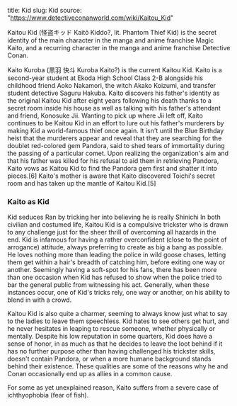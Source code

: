 title: Kid
slug: Kid
source: "https://www.detectiveconanworld.com/wiki/Kaitou_Kid"

Kaitou Kid (怪盗キッド Kaitō Kiddo?, lit. Phantom Thief Kid) is the secret identity of the main character in the manga and anime franchise Magic Kaito, and a recurring character in the manga and anime franchise Detective Conan.


Kaito Kuroba (黒羽 快斗 Kuroba Kaito?) is the current Kaitou Kid. Kaito is a second-year student at Ekoda High School Class 2-B alongside his childhood friend Aoko Nakamori, the witch Akako Koizumi, and transfer student detective Saguru Hakuba. Kaito discovers his father's identity as the original Kaitou Kid after eight years following his death thanks to a secret room inside his house as well as talking with his father's attendant and friend, Konosuke Jii. Wanting to pick up where Jii left off, Kaito continues to be Kaitou Kid in an effort to lure out his father's murderers by making Kid a world-famous thief once again. It isn't until the Blue Birthday heist that the murderers appear and reveal that they are searching for the doublet red-colored gem Pandora, said to shed tears of immortality during the passing of a particular comet. Upon realizing the organization's aim and that his father was killed for his refusal to aid them in retrieving Pandora, Kaito vows as Kaitou Kid to find the Pandora gem first and shatter it into pieces.[6] Kaito's mother is aware that Kaito discovered Toichi's secret room and has taken up the mantle of Kaitou Kid.[5]

### Kaito as Kid

Kid seduces Ran by tricking her into believing he is really Shinichi
In both civilian and costumed life, Kaitou Kid is a compulsive trickster who is drawn to any challenge just for the sheer thrill of overcoming all hazards in the end. Kid is infamous for having a rather overconfident (close to the point of arrogance) attitude, always preferring to create as big a bang as possible. He loves nothing more than leading the police in wild goose chases, letting them get within a hair's breadth of catching him, before exiting one way or another. Seemingly having a soft-spot for his fans, there has been more than one occasion when Kid has refused to show when the police tried to bar the general public from witnessing his act. Generally, when these instances occur, one of Kid's tricks rely, one way or another, on his ability to blend in with a crowd.

Kaitou Kid is also quite a charmer, seeming to always know just what to say to the ladies to leave them speechless. Kid hates to see others get hurt, and he never hesitates in leaping to rescue someone, whether physically or mentally. Despite his low reputation in some quarters, Kid does have a sense of honor, in as much as that he decides to leave the loot behind if it has no further purpose other than having challenged his trickster skills, doesn't contain Pandora, or when a more humane background stands behind their existence. These qualities are some of the reasons why he and Conan occasionally end up as allies in a common cause.

For some as yet unexplained reason, Kaito suffers from a severe case of ichthyophobia (fear of fish).